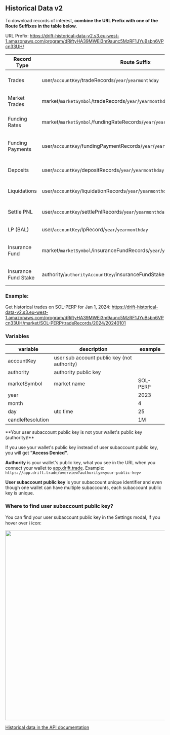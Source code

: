 
## Historical Data v2

To download records of interest, **combine the URL Prefix with one of the Route Suffixes in the table below**.

URL Prefix: https://drift-historical-data-v2.s3.eu-west-1.amazonaws.com/program/dRiftyHA39MWEi3m9aunc5MzRF1JYuBsbn6VPcn33UH/

| Record Type          | Route Suffix                                                                    | Example                                                                                                                                                                                                                                         |
| -------------------- | ------------------------------------------------------------------------------- | ----------------------------------------------------------------------------------------------------------------------------------------------------------------------------------------------------------------------------------------------- |
| Trades               | user/`accountKey`/tradeRecords/`year`/`yearmonthday`                            | [User Trades 20240124](https://drift-historical-data-v2.s3.eu-west-1.amazonaws.com/program/dRiftyHA39MWEi3m9aunc5MzRF1JYuBsbn6VPcn33UH/user/C13FZykQfLXKuMAMh2iuG7JxhQqd8otujNRAgVETU6id/tradeRecords/2024/20240124)                            |
| Market Trades        | market/`marketSymbol`/tradeRecords/`year`/`yearmonthday`                        | [Market Trades 20240220](https://drift-historical-data-v2.s3.eu-west-1.amazonaws.com/program/dRiftyHA39MWEi3m9aunc5MzRF1JYuBsbn6VPcn33UH/market/SOL-PERP/tradeRecords/2024/20240220)                                                            |
| Funding Rates        | market/`marketSymbol`/fundingRateRecords/`year`/`yearmonthday`                  | [Funding Rates 20240319](https://drift-historical-data-v2.s3.eu-west-1.amazonaws.com/program/dRiftyHA39MWEi3m9aunc5MzRF1JYuBsbn6VPcn33UH/market/SOL-PERP/fundingRateRecords/2024/20240319)                                                      |
| Funding Payments     | user/`accountKey`/fundingPaymentRecords/`year`/`yearmonthday`                   | [User Funding Payments 20231224](https://drift-historical-data-v2.s3.eu-west-1.amazonaws.com/program/dRiftyHA39MWEi3m9aunc5MzRF1JYuBsbn6VPcn33UH/user/C13FZykQfLXKuMAMh2iuG7JxhQqd8otujNRAgVETU6id/fundingPaymentRecords/2023/20231224)         |
| Deposits             | user/`accountKey`/depositRecords/`year`/`yearmonthday`                          | [User Deposits 20240215](https://drift-historical-data-v2.s3.eu-west-1.amazonaws.com/program/dRiftyHA39MWEi3m9aunc5MzRF1JYuBsbn6VPcn33UH/user/C13FZykQfLXKuMAMh2iuG7JxhQqd8otujNRAgVETU6id/depositRecords/2024/20240215)                        |
| Liquidations         | user/`accountKey`/liquidationRecords/`year`/`yearmonthday`                      | [User Liquidations 20240106](https://drift-historical-data-v2.s3.eu-west-1.amazonaws.com/program/dRiftyHA39MWEi3m9aunc5MzRF1JYuBsbn6VPcn33UH/user/H7s1cVn4gnC1uhLeNPbwEmg298DNW4N17zD6rQfGs8da/liquidationRecords/2024/20240106)                |
| Settle PNL           | user/`accountKey`/settlePnlRecords/`year`/`yearmonthday`                        | [User Settle PNL 20240124](https://drift-historical-data-v2.s3.eu-west-1.amazonaws.com/program/dRiftyHA39MWEi3m9aunc5MzRF1JYuBsbn6VPcn33UH/user/C13FZykQfLXKuMAMh2iuG7JxhQqd8otujNRAgVETU6id/settlePnlRecords/2024/20240124)                    |
| LP (BAL)             | user/`accountKey`/lpRecord/`year`/`yearmonthday`                                | [User LP 20240119](https://drift-historical-data-v2.s3.eu-west-1.amazonaws.com/program/dRiftyHA39MWEi3m9aunc5MzRF1JYuBsbn6VPcn33UH/user/BYhwfY1bkUJZG8N7TQfLXZQF3xHJtM2S4H9DfMjto6Q1/lpRecord/2024/20240119)                                    |
| Insurance Fund       | market/`marketSymbol`/insuranceFundRecords/`year`/`yearmonthday`                | [Market Insurance Fund 20240214](https://drift-historical-data-v2.s3.eu-west-1.amazonaws.com/program/dRiftyHA39MWEi3m9aunc5MzRF1JYuBsbn6VPcn33UH/market/USDC/insuranceFundRecords/2024/20240214)                                                |
| Insurance Fund Stake | authority/`authorityAccountKey`/insuranceFundStakeRecords/`year`/`yearmonthday` | [Insurance Fund Stake 20240305](https://drift-historical-data-v2.s3.eu-west-1.amazonaws.com/program/dRiftyHA39MWEi3m9aunc5MzRF1JYuBsbn6VPcn33UH/authority/ELoqJYcFTc8qjGhJShUupEkRomed8rykb3CUhrzAT4Q1/insuranceFundStakeRecords/2024/20240305) |

### Example:

Get historical trades on SOL-PERP for Jan 1, 2024: https://drift-historical-data-v2.s3.eu-west-1.amazonaws.com/program/dRiftyHA39MWEi3m9aunc5MzRF1JYuBsbn6VPcn33UH/market/SOL-PERP/tradeRecords/2024/20240101

### Variables

| variable         | description                                 | example  |
| ---------------- | ------------------------------------------- | -------- |
| accountKey       | user sub account public key (not authority) |          |
| authority        | authority public key                        |          |
| marketSymbol     | market name                                 | SOL-PERP |
| year             |                                             | 2023     |
| month            |                                             | 4        |
| day              | utc time                                    | 25       |
| candleResolution |                                             | 1M       |

<Callout type="warning" emoji="⚠️">
**Your user subaccount public key is not your wallet's public key (authority)!**

If you use your wallet's public key instead of user subaccount public key, you will get **"Access Denied"**.

**Authority** is your wallet's public key, what you see in the URL when you connect your wallet to [app.drift.trade](https://app.drift.trade/). Example: `https://app.drift.trade/overview?authority=<your-public-key>`

**User subaccount public key** is your subaccount unique identifier and even though one wallet can have multiple subaccounts, each subaccount public key is unique.

</Callout>

### Where to find user subaccount public key?

You can find your user subaccount public key in the Settings modal, if you hover over ℹ️ icon:

<img src="/assets/subaccount-pubkey.png" alt="" width="600" height="auto"></img>

[Historical data in the API documentation](https://drift-labs.github.io/v2-teacher/?typescript#url-suffix)